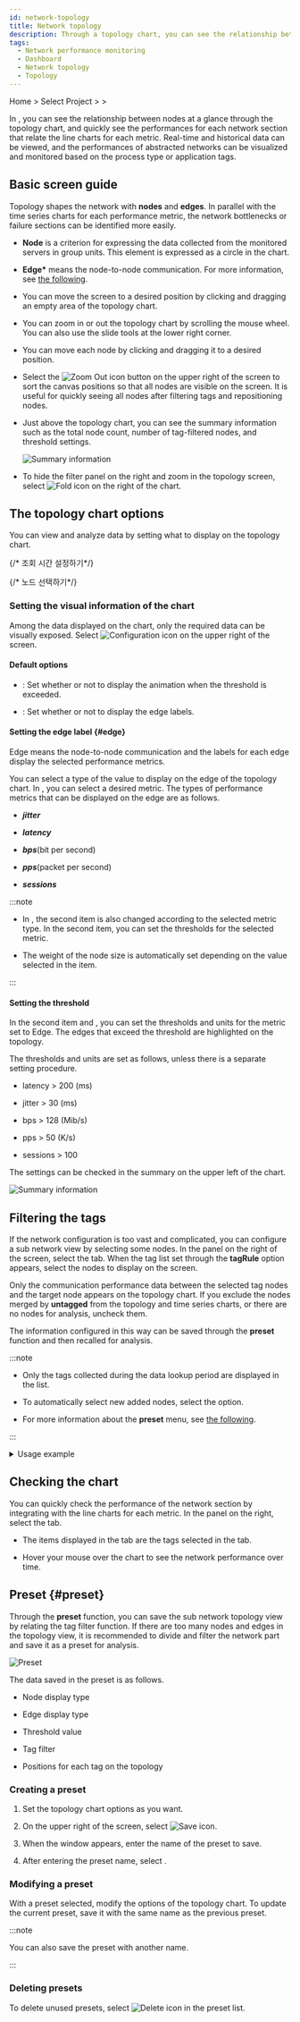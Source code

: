```yaml
---
id: network-topology
title: Network topology
description: Through a topology chart, you can see the relationship between nodes and quickly see the performance for each network section.
tags:
  - Network performance monitoring
  - Dashboard
  - Network topology
  - Topology
---
```


Home > Select Project > <Cmdname sid="dashboard" className="uitext" /> > <Cmdname sid="MNU06848" className="uitext" />

In <Cmdname sid="MNU06848" className="uitext" />, you can see the relationship between nodes at a glance through the topology chart, and quickly see the performances for each network section that relate the line charts for each metric. Real-time and historical data can be viewed, and the performances of abstracted networks can be visualized and monitored based on the process type or application tags.

## Basic screen guide

Topology shapes the network with **nodes** and **edges**. In parallel with the time series charts for each performance metric, the network bottlenecks or failure sections can be identified more easily.

<ImgLang img="npm-dashboad-network-topology.png" desc="Network topology" />

- **Node** is a criterion for expressing the data collected from the monitored servers in group units. This element is expressed as a circle in the chart.

- **Edge\*** means the node-to-node communication. For more information, see [the following](#edge).

- You can move the screen to a desired position by clicking and dragging an empty area of the topology chart.

- You can zoom in or out the topology chart by scrolling the mouse wheel. You can also use the slide tools at the lower right corner.

- You can move each node by clicking and dragging it to a desired position.

- Select the ![Zoom Out icon](/img/ic-fit-content.svg) button on the upper right of the screen to sort the canvas positions so that all nodes are visible on the screen. It is useful for quickly seeing all nodes after filtering tags and repositioning nodes.

- Just above the topology chart, you can see the summary information such as the total node count, number of tag-filtered nodes, and threshold settings. 

  ![Summary information](/img/npm-dashboad-network-topology-status-summary.png)

- To hide the filter panel on the right and zoom in the topology screen, select ![Fold icon](/img/ic-menu-fold.svg) on the right of the chart.

## The topology chart options

You can view and analyze data by setting what to display on the topology chart.

{/* 조회 시간 설정하기*/}

<Settinglookuptime />

{/* 노드 선택하기*/}

<Selectnode />

### Setting the visual information of the chart

Among the data displayed on the chart, only the required data can be visually exposed. Select ![Configuration icon](/img/ico-setting.svg) on the upper right of the screen.

<ImgLang img="npm-dashboard-settings-popup.png" desc="Settings" />

#### Default options

- <Cmdname sid="ITM06842" className="uitext" />: Set whether or not to display the animation when the threshold is exceeded.

- <Cmdname sid="ITM06843" className="uitext" />: Set whether or not to display the edge labels.

#### Setting the edge label {#edge}

Edge means the node-to-node communication and the labels for each edge display the selected performance metrics.

<ImgLang img="npm-dashboard-topology-edge.png" desc="Edge" />

You can select a type of the value to display on the edge of the topology chart. In <Cmdname sid="ITM07578" className="uitext" />, you can select a desired metric. The types of performance metrics that can be displayed on the edge are as follows.

- **_jitter_**

- **_latency_**

- **_bps_**(bit per second)

- **_pps_**(packet per second)

- **_sessions_**

:::note

- In <Cmdname sid="MNU06813" className="uitext" />, the second item is also changed according to the selected metric type. In the second item, you can set the thresholds for the selected metric.

  <ImgLang img='npm-dashboard-settings-threshold.png' desc='Threshold setting' />

- The weight of the node size is automatically set depending on the value selected in the <Cmdname sid="ITM07578" className="uitext" /> item.

:::

#### Setting the threshold

In the second item and <Cmdname sid="TTL06840" className="uitext" />, you can set the thresholds and units for the metric set to Edge. The edges that exceed the threshold are highlighted on the topology. 

The thresholds and units are set as follows, unless there is a separate setting procedure. 

- latency > 200 (ms)

- jitter > 30 (ms)

- bps > 128 (Mib/s)

- pps > 50 (K/s)

- sessions > 100

The settings can be checked in the summary on the upper left of the chart.

![Summary information](/img/npm-dashboad-network-topology-status-summary.png)

## Filtering the tags

If the network configuration is too vast and complicated, you can configure a sub network view by selecting some nodes. In the panel on the right of the screen, select the <Cmdname sid="filter" className="uitext" /> tab. When the tag list set through the **tagRule** option appears, select the nodes to display on the screen.

<ImgLang img="npm-dashboard-topology-tag-filtering.png" desc="" />

Only the communication performance data between the selected tag nodes and the target node appears on the topology chart. If you exclude the nodes merged by **untagged** from the topology and time series charts, or there are no nodes for analysis, uncheck them.

The information configured in this way can be saved through the **preset** function and then recalled for analysis.

:::note

- Only the tags collected during the data lookup period are displayed in the list.

- To automatically select new added nodes, select the <Cmdname sid="DSC06824" className="uitext" /> option.

- For more information about the **preset** menu, see [the following](#preset).

:::

<details>
<summary>Usage example</summary>

**To display only some nodes out of all nodes, follow the steps below.**

1. In the panel on the right of the screen, select the <Cmdname sid="filter" className="uitext" /> tab.

2. Release the <Cmdname sid="ITM06846" className="uitext" /> option and then disable the <Cmdname sid="DSC06824" className="uitext" /> option.

3. Select or deselect nodes in the topology chart. You can easily find the desired node by searching for the tag name or using the sorting function (![Sort icon](/img/ic-sort-up.svg)).

4. At the bottom of the screen, select <Cmdname sid="apply" className="uitext" />.

<ImgLang img="npm-dashboard-topology-tag-filtering-01.png" desc="Usage example 1" />

:::note

If you select the <Cmdname sid="ITM06846" className="uitext" /> option and then unselect some nodes, <Cmdname sid="ITM06846" className="uitext" /> is automatically deselected.

:::

</details>

## Checking the chart

You can quickly check the performance of the network section by integrating with the line charts for each metric. In the panel on the right, select the <Cmdname sid="chart" className="uitext" /> tab.

<ImgLang img='npm-dashboad-network-topology-chart.png' desc='Chart' />

- The items displayed in the <Cmdname sid="chart" className="uitext" /> tab are the tags selected in the <Cmdname sid="filter" className="uitext" /> tab.

- Hover your mouse over the chart to see the network performance over time.

## Preset {#preset}

Through the **preset** function, you can save the sub network topology view by relating the tag filter function. If there are too many nodes and edges in the topology view, it is recommended to divide and filter the network part and save it as a preset for analysis.

![Preset](/img/npm-dashboard-topology-preset.png)

The data saved in the preset is as follows.

- Node display type

- Edge display type

- Threshold value

- Tag filter

- Positions for each tag on the topology

### Creating a preset

1. Set the topology chart options as you want.

2. On the upper right of the screen, select ![Save icon](/img/ic-save.svg).

3. When the <Cmdname sid="save_preset" className="uitext" /> window appears, enter the name of the preset to save.

   <ImgLang img='npm-dashboard-topology-save-preset.png' desc='Save Preset' />

4. After entering the preset name, select <Cmdname sid="save" className="uitext" />.

### Modifying a preset

With a preset selected, modify the options of the topology chart. To update the current preset, save it with the same name as the previous preset.

:::note

You can also save the preset with another name.

:::

### Deleting presets

To delete unused presets, select ![Delete icon](/img/ico-remove.svg) in the preset list.
